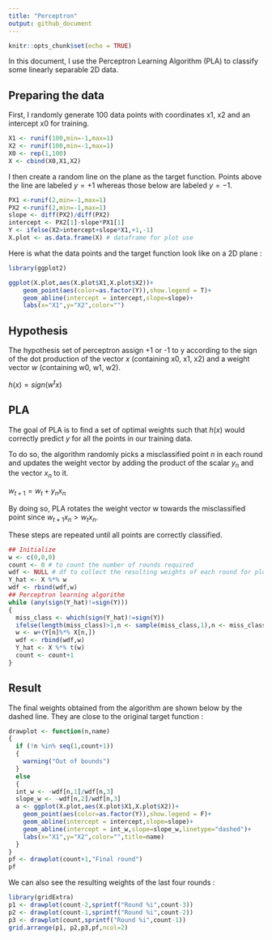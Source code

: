 ```yaml
---
title: "Perceptron"
output: github_document
---
```


```r
knitr::opts_chunk$set(echo = TRUE)
```



In this document, I use the Perceptron Learning Algorithm (PLA) to classify some linearly separable 2D data.

## Preparing the data

First, I randomly generate 100 data points with coordinates x1, x2 and an intercept x0 for training.

```r
X1 <- runif(100,min=-1,max=1)
X2 <- runif(100,min=-1,max=1)
X0 <- rep(1,100)
X <- cbind(X0,X1,X2)
```

I then create a random line on the plane as the target function. Points above the line are labeled $y= +1$ whereas those below are labeled $y= -1$.

```r
PX1 <-runif(2,min=-1,max=1)
PX2 <-runif(2,min=-1,max=1)
slope <- diff(PX2)/diff(PX2)
intercept <- PX2[1]-slope*PX1[1]
Y <- ifelse(X2>intercept+slope*X1,+1,-1)
X.plot <- as.data.frame(X) # dataframe for plot use
```

Here is what the data points and the target function look like on a 2D plane :

```r
library(ggplot2)
```

```r
ggplot(X.plot,aes(X.plot$X1,X.plot$X2))+
    geom_point(aes(color=as.factor(Y)),show.legend = T)+
    geom_abline(intercept = intercept,slope=slope)+
    labs(x="X1",y="X2",color="")
```

## Hypothesis 
The hypothesis set of perceptron assign +1 or -1 to y according to the sign of the dot production of the vector $x$ (containing x0, x1, x2) and a weight vector $w$ (containing w0, w1, w2).

$h(x) = sign(w^tx)$

## PLA
The goal of PLA is to find a set of optimal weights such that $h(x)$ would correctly predict $y$ for all the points in our training data. 

To do so, the algorithm randomly picks a misclassified point $n$ in each round and updates the weight vector by adding the product of the scalar $y_{n}$ and the vector $x_{n}$ to it. 

$w_{t+1} = w_t+ y_{n}x_{n}$  

By doing so, PLA rotates the weight vector w towards the misclassified point since $w_{t+1}x_n > w_tx_n$.

These steps are repeated until all points are correctly classified. 

```r
## Initialize
w <- c(0,0,0)
count <- 0 # to count the number of rounds required
wdf <- NULL # df to collect the resulting weights of each round for plot use
Y_hat <- X %*% w
wdf <- rbind(wdf,w)
## Perceptron learning algorithm
while (any(sign(Y_hat)!=sign(Y)))
{
  miss_class <- which(sign(Y_hat)!=sign(Y))
  ifelse(length(miss_class)>1,n <- sample(miss_class,1),n <- miss_class)
  w <- w+(Y[n]%*% X[n,])
  wdf <- rbind(wdf,w)
  Y_hat <- X %*% t(w)
  count <- count+1
}

```

## Result
The final weights obtained from the algorithm are shown below by the dashed line. They are close to the original target function :
```r
drawplot <- function(n,name)
{
  if (!n %in% seq(1,count+1))
  {
    warning("Out of bounds")
  }
  else
  {
  int_w <- -wdf[n,1]/wdf[n,3]
  slope_w <- -wdf[n,2]/wdf[n,3]
  a <- ggplot(X.plot,aes(X.plot$X1,X.plot$X2))+
    geom_point(aes(color=as.factor(Y)),show.legend = F)+
    geom_abline(intercept = intercept,slope=slope)+
    geom_abline(intercept = int_w,slope=slope_w,linetype="dashed")+
    labs(x="X1",y="X2",color="",title=name)
  }
}
pf <- drawplot(count+1,"Final round")
pf
```

We can also see the resulting weights of the last four rounds :

```r
library(gridExtra)
p1 <- drawplot(count-2,sprintf("Round %i",count-3))
p2 <- drawplot(count-1,sprintf("Round %i",count-2))
p3 <- drawplot(count,sprintf("Round %i",count-1))
grid.arrange(p1, p2,p3,pf,ncol=2)

```
